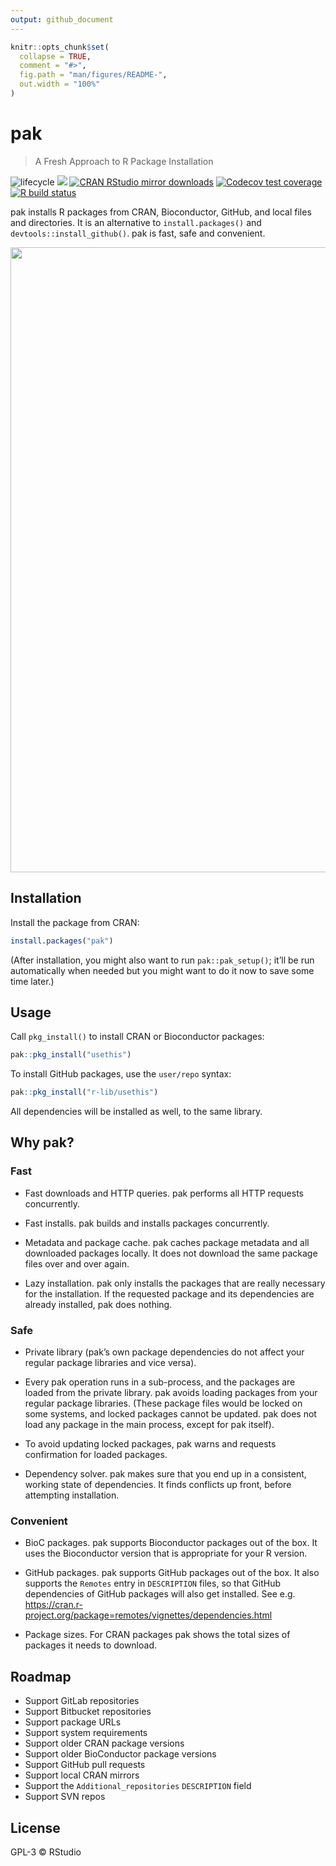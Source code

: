 ```yaml
---
output: github_document
---
```


<!-- README.md is generated from README.Rmd. Please edit that file -->

```r
knitr::opts_chunk$set(
  collapse = TRUE,
  comment = "#>",
  fig.path = "man/figures/README-",
  out.width = "100%"
)
```

# pak

> A Fresh Approach to R Package Installation

<!-- badges: start -->
![lifecycle](https://img.shields.io/badge/lifecycle-experimental-orange.svg)
[![](https://www.r-pkg.org/badges/version/pak)](https://cran.r-project.org/package=pak)
[![CRAN RStudio mirror downloads](https://cranlogs.r-pkg.org/badges/pak)](https://www.r-pkg.org/pkg/pak)
[![Codecov test coverage](https://codecov.io/gh/r-lib/pak/branch/master/graph/badge.svg)](https://codecov.io/gh/r-lib/pak?branch=master)
[![R build status](https://github.com/r-lib/pak/workflows/R-CMD-check/badge.svg)](https://github.com/r-lib/pak/actions)
<!-- badges: end -->

pak installs R packages from CRAN, Bioconductor, GitHub, and local files
and directories. It is an alternative to `install.packages()` and
`devtools::install_github()`. pak is fast, safe and convenient.

<p align="center">
	<img width="1000" src="https://cdn.jsdelivr.net/gh/r-lib/pak@master/tools/images/fast.svg">
</p>


## Installation

Install the package from CRAN:

```r
install.packages("pak")
```

(After installation, you might also want to run `pak::pak_setup()`; it'll
be run automatically when needed but you might want to do it now to save
some time later.)

## Usage

Call `pkg_install()` to install CRAN or Bioconductor packages:

```r
pak::pkg_install("usethis")
```

To install GitHub packages, use the `user/repo` syntax:

```r
pak::pkg_install("r-lib/usethis")
```

All dependencies will be installed as well, to the same library.

## Why pak?

### Fast

* Fast downloads and HTTP queries. pak performs all HTTP requests
  concurrently.

* Fast installs. pak builds and installs packages concurrently.

* Metadata and package cache. pak caches package metadata and all downloaded
  packages locally. It does not download the same package files over and
  over again.

* Lazy installation. pak only installs the packages that are really
  necessary for the installation. If the requested package and its
  dependencies are already installed, pak does nothing.

### Safe

* Private library (pak's own package dependencies do not affect your
  regular package libraries and vice versa).

* Every pak operation runs in a sub-process, and the packages are loaded
  from the private library. pak avoids loading packages from your regular
  package libraries. 
  (These package files would be locked on some systems, and locked packages
  cannot be updated. pak does not load any package in the main process,
  except for pak itself).

* To avoid updating locked packages, pak warns and requests confirmation
  for loaded packages.

* Dependency solver. pak makes sure that you end up in a consistent, working
  state of dependencies. It finds conflicts up front, before attempting
  installation.

### Convenient

* BioC packages. pak supports Bioconductor packages out of the box. It
  uses the Bioconductor version that is appropriate for your R version.

* GitHub packages. pak supports GitHub packages out of the box. It also
  supports the `Remotes` entry in `DESCRIPTION` files,
  so that GitHub dependencies of GitHub packages will also get installed.
  See e.g.
  <https://cran.r-project.org/package=remotes/vignettes/dependencies.html>

* Package sizes. For CRAN packages pak shows the total sizes of packages
  it needs to download.

## Roadmap

* Support GitLab repositories
* Support Bitbucket repositories
* Support package URLs
* Support system requirements
* Support older CRAN package versions
* Support older BioConductor package versions
* Support GitHub pull requests
* Support local CRAN mirrors
* Support the `Additional_repositories` `DESCRIPTION` field
* Support SVN repos

## License

GPL-3 © RStudio
